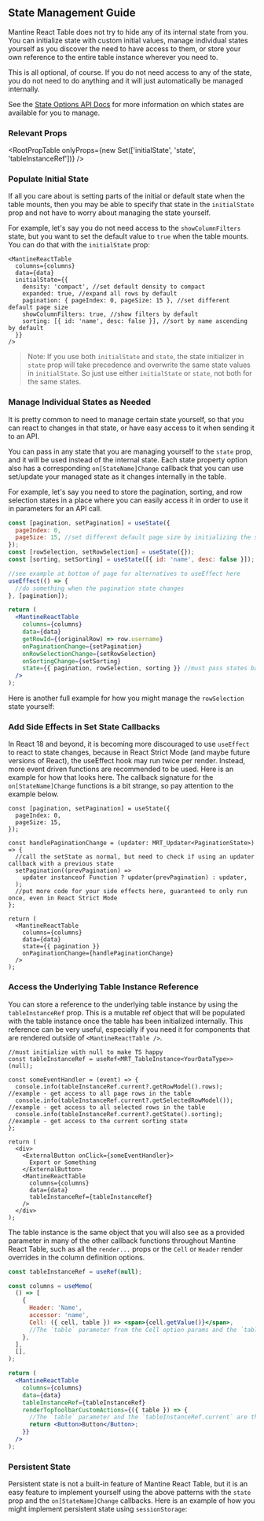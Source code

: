 
<Head>
  <title>State Management Guide - Mantine React Table Docs</title>
  <meta
    name="description"
    content="How to access and manage internal state in Mantine React Table"
  />
</Head>

## State Management Guide

Mantine React Table does not try to hide any of its internal state from you. You can initialize state with custom initial values, manage individual states yourself as you discover the need to have access to them, or store your own reference to the entire table instance wherever you need to.

This is all optional, of course. If you do not need access to any of the state, you do not need to do anything and it will just automatically be managed internally.

See the [State Options API Docs](/docs/api/state-options) for more information on which states are available for you to manage.

### Relevant Props

<RootPropTable
  onlyProps={new Set(['initialState', 'state', 'tableInstanceRef'])}
/>

### Populate Initial State

If all you care about is setting parts of the initial or default state when the table mounts, then you may be able to specify that state in the `initialState` prop and not have to worry about managing the state yourself.

For example, let's say you do not need access to the `showColumnFilters` state, but you want to set the default value to `true` when the table mounts. You can do that with the `initialState` prop:

```tsx
<MantineReactTable
  columns={columns}
  data={data}
  initialState={{
    density: 'compact', //set default density to compact
    expanded: true, //expand all rows by default
    pagination: { pageIndex: 0, pageSize: 15 }, //set different default page size
    showColumnFilters: true, //show filters by default
    sorting: [{ id: 'name', desc: false }], //sort by name ascending by default
  }}
/>
```

> Note: If you use both `initialState` and `state`, the state initializer in `state` prop will take precedence and overwrite the same state values in `initialState`. So just use either `initialState` or `state`, not both for the same states.

### Manage Individual States as Needed

It is pretty common to need to manage certain state yourself, so that you can react to changes in that state, or have easy access to it when sending it to an API.

You can pass in any state that you are managing yourself to the `state` prop, and it will be used instead of the internal state. Each state property option also has a corresponding `on[StateName]Change` callback that you can use set/update your managed state as it changes internally in the table.

For example, let's say you need to store the pagination, sorting, and row selection states in a place where you can easily access it in order to use it in parameters for an API call.

```jsx
const [pagination, setPagination] = useState({
  pageIndex: 0,
  pageSize: 15, //set different default page size by initializing the state here
});
const [rowSelection, setRowSelection] = useState({});
const [sorting, setSorting] = useState([{ id: 'name', desc: false }]);

//see example at bottom of page for alternatives to useEffect here
useEffect(() => {
  //do something when the pagination state changes
}, [pagination]);

return (
  <MantineReactTable
    columns={columns}
    data={data}
    getRowId={(originalRow) => row.username}
    onPaginationChange={setPagination}
    onRowSelectionChange={setRowSelection}
    onSortingChange={setSorting}
    state={{ pagination, rowSelection, sorting }} //must pass states back down if using their on[StateName]Change callbacks
  />
);
```

Here is another full example for how you might manage the `rowSelection` state yourself:

<RowSelectionExample />

### Add Side Effects in Set State Callbacks

In React 18 and beyond, it is becoming more discouraged to use `useEffect` to react to state changes, because in React Strict Mode (and maybe future versions of React), the useEffect hook may run twice per render. Instead, more event driven functions are recommended to be used. Here is an example for how that looks here. The callback signature for the `on[StateName]Change` functions is a bit strange, so pay attention to the example below.

```tsx
const [pagination, setPagination] = useState({
  pageIndex: 0,
  pageSize: 15,
});

const handlePaginationChange = (updater: MRT_Updater<PaginationState>) => {
  //call the setState as normal, but need to check if using an updater callback with a previous state
  setPagination((prevPagination) =>
    updater instanceof Function ? updater(prevPagination) : updater,
  );
  //put more code for your side effects here, guaranteed to only run once, even in React Strict Mode
};

return (
  <MantineReactTable
    columns={columns}
    data={data}
    state={{ pagination }}
    onPaginationChange={handlePaginationChange}
  />
);
```

### Access the Underlying Table Instance Reference

You can store a reference to the underlying table instance by using the `tableInstanceRef` prop. This is a mutable ref object that will be populated with the table instance once the table has been initialized internally. This reference can be very useful, especially if you need it for components that are rendered outside of `<MantineReactTable />`.

```tsx
//must initialize with null to make TS happy
const tableInstanceRef = useRef<MRT_TableInstance<YourDataType>>(null);

const someEventHandler = (event) => {
  console.info(tableInstanceRef.current?.getRowModel().rows); //example - get access to all page rows in the table
  console.info(tableInstanceRef.current?.getSelectedRowModel()); //example - get access to all selected rows in the table
  console.info(tableInstanceRef.current?.getState().sorting); //example - get access to the current sorting state
};

return (
  <div>
    <ExternalButton onClick={someEventHandler}>
      Export or Something
    </ExternalButton>
    <MantineReactTable
      columns={columns}
      data={data}
      tableInstanceRef={tableInstanceRef}
    />
  </div>
);
```

The table instance is the same object that you will also see as a provided parameter in many of the other callback functions throughout Mantine React Table, such as all the `render...` props or the `Cell` or `Header` render overrides in the column definition options.

```jsx
const tableInstanceRef = useRef(null);

const columns = useMemo(
  () => [
    {
      Header: 'Name',
      accessor: 'name',
      Cell: ({ cell, table }) => <span>{cell.getValue()}</span>,
      //The `table` parameter from the Cell option params and the `tableInstanceRef.current` are the same object
    },
  ],
  [],
);

return (
  <MantineReactTable
    columns={columns}
    data={data}
    tableInstanceRef={tableInstanceRef}
    renderTopToolbarCustomActions={({ table }) => {
      //The `table` parameter and the `tableInstanceRef.current` are the same object
      return <Button>Button</Button>;
    }}
  />
);
```

### Persistent State

Persistent state is not a built-in feature of Mantine React Table, but it is an easy feature to implement yourself using the above patterns with the `state` prop and the `on[StateName]Change` callbacks. Here is an example of how you might implement persistent state using `sessionStorage`:

<PersistentStateExample />

